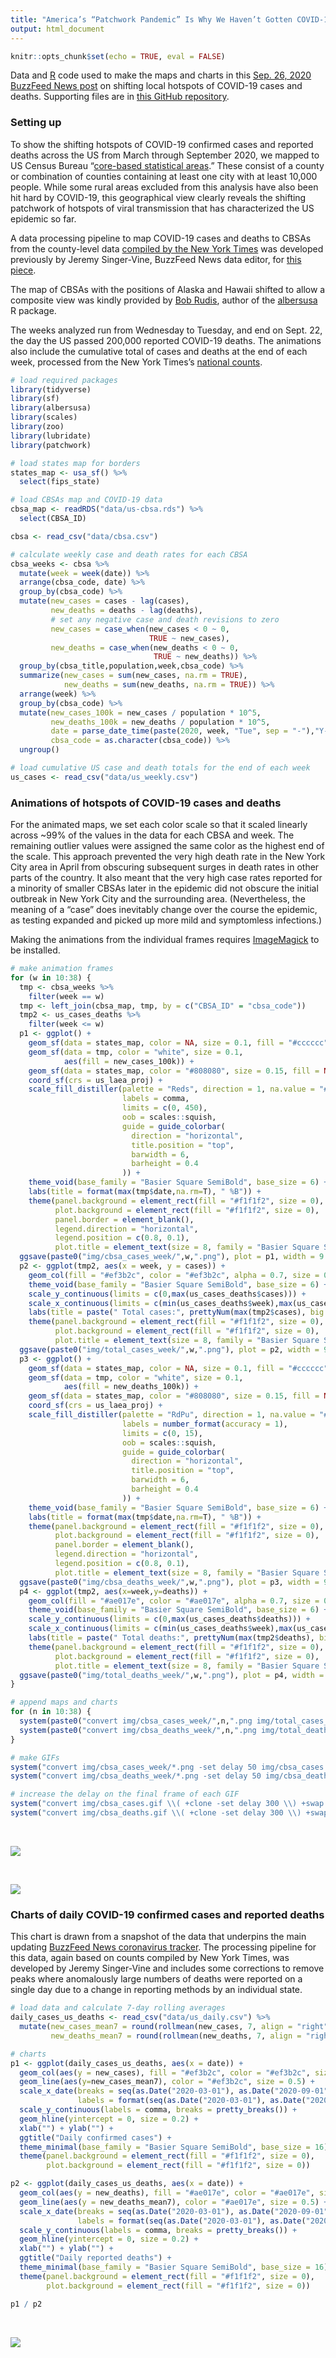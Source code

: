 ```yaml
---
title: "America’s “Patchwork Pandemic” Is Why We Haven’t Gotten COVID-19 Under Control"
output: html_document
---
```


```r
knitr::opts_chunk$set(echo = TRUE, eval = FALSE)
```

Data and [R](https://www.r-project.org/) code used to make the maps and charts in this [Sep. 26, 2020 BuzzFeed News post](https://www.buzzfeednews.com/article/peteraldhous/us-coronavirus-patchwork-pandemic-maps) on shifting local hotspots of COVID-19 cases and deaths. Supporting files are in [this GitHub repository](https://github.com/BuzzFeedNews/2020-09-patchwork-pandemic).

### Setting up 

To show the shifting hotspots of COVID-19 confirmed cases and reported deaths across the US from March through September 2020, we mapped to US Census Bureau “[core-based statistical areas](https://www.census.gov/topics/housing/housing-patterns/about/core-based-statistical-areas.html).” These consist of a county or combination of counties containing at least one city with at least 10,000 people. While some rural areas excluded from this analysis have also been hit hard by COVID-19, this geographical view clearly reveals the shifting patchwork of hotspots of viral transmission that has characterized the US epidemic so far. 

A data processing pipeline to map COVID-19 cases and deaths to CBSAs from the county-level data [compiled by the New York Times](https://github.com/nytimes/covid-19-data) was developed previously by Jeremy Singer-Vine, BuzzFeed News data editor, for [this piece](https://www.buzzfeednews.com/article/peteraldhous/coronavirus-maps-charts-us-cities-deaths).

The map of CBSAs with the positions of Alaska and Hawaii shifted to allow a composite view was kindly provided by [Bob Rudis](https://rud.is/b/about/), author of the [albersusa](https://github.com/hrbrmstr/albersusa) R package.

The weeks analyzed run from Wednesday to Tuesday, and end on Sept. 22, the day the US passed 200,000 reported COVID-19 deaths. The animations also include the cumulative total of cases and deaths at the end of each week, processed from the New York Times's [national counts](https://github.com/nytimes/covid-19-data/blob/master/us.csv).

```r
# load required packages
library(tidyverse)
library(sf)
library(albersusa)
library(scales)
library(zoo)
library(lubridate)
library(patchwork)

# load states map for borders
states_map <- usa_sf() %>%
  select(fips_state)

# load CBSAs map and COVID-19 data
cbsa_map <- readRDS("data/us-cbsa.rds") %>%
  select(CBSA_ID)

cbsa <- read_csv("data/cbsa.csv")

# calculate weekly case and death rates for each CBSA
cbsa_weeks <- cbsa %>%
  mutate(week = week(date)) %>%
  arrange(cbsa_code, date) %>%
  group_by(cbsa_code) %>%
  mutate(new_cases = cases - lag(cases),
         new_deaths = deaths - lag(deaths),
         # set any negative case and death revisions to zero
         new_cases = case_when(new_cases < 0 ~ 0,
                               TRUE ~ new_cases),
         new_deaths = case_when(new_deaths < 0 ~ 0,
                                TRUE ~ new_deaths)) %>%
  group_by(cbsa_title,population,week,cbsa_code) %>%
  summarize(new_cases = sum(new_cases, na.rm = TRUE),
            new_deaths = sum(new_deaths, na.rm = TRUE)) %>%
  arrange(week) %>%
  group_by(cbsa_code) %>%
  mutate(new_cases_100k = new_cases / population * 10^5,
         new_deaths_100k = new_deaths / population * 10^5,
         date = parse_date_time(paste(2020, week, "Tue", sep = "-"),"Y-W-a"),
         cbsa_code = as.character(cbsa_code)) %>%
  ungroup()

# load cumulative US case and death totals for the end of each week
us_cases <- read_csv("data/us_weekly.csv")
```

### Animations of hotspots of COVID-19 cases and deaths

For the animated maps, we set each color scale so that it scaled linearly across ~99% of the values in the data for each CBSA and week. The remaining outlier values were assigned the same color as the highest end of the scale. This approach prevented the very high death rate in the New York City area in April from obscuring subsequent surges in death rates in other parts of the country. It also meant that the very high case rates reported for a minority of smaller CBSAs later in the epidemic did not obscure the initial outbreak in New York City and the surrounding area. (Nevertheless, the meaning of a "case" does inevitably change over the course the epidemic, as testing expanded and picked up more mild and symptomless infections.)

Making the animations from the individual frames requires [ImageMagick](https://imagemagick.org/index.php) to be installed.

```r
# make animation frames
for (w in 10:38) {
  tmp <- cbsa_weeks %>%
    filter(week == w)
  tmp <- left_join(cbsa_map, tmp, by = c("CBSA_ID" = "cbsa_code"))
  tmp2 <- us_cases_deaths %>%
    filter(week <= w)
  p1 <- ggplot() +
    geom_sf(data = states_map, color = NA, size = 0.1, fill = "#cccccc") +
    geom_sf(data = tmp, color = "white", size = 0.1, 
            aes(fill = new_cases_100k)) +
    geom_sf(data = states_map, color = "#808080", size = 0.15, fill = NA) +
    coord_sf(crs = us_laea_proj) +
    scale_fill_distiller(palette = "Reds", direction = 1, na.value = "#fee5d9", name = "Weekly cases per 100,000 people",
                         labels = comma,
                         limits = c(0, 450),
                         oob = scales::squish,
                         guide = guide_colorbar(
                           direction = "horizontal",
                           title.position = "top",
                           barwidth = 6,
                           barheight = 0.4
                         )) +
    theme_void(base_family = "Basier Square SemiBold", base_size = 6) +
    labs(title = format(max(tmp$date,na.rm=T), " %B")) +
    theme(panel.background = element_rect(fill = "#f1f1f2", size = 0),
          plot.background = element_rect(fill = "#f1f1f2", size = 0),
          panel.border = element_blank(),
          legend.direction = "horizontal",
          legend.position = c(0.8, 0.1),
          plot.title = element_text(size = 8, family = "Basier Square SemiBold"))
  ggsave(paste0("img/cbsa_cases_week/",w,".png"), plot = p1, width = 9.5, height = 7, units = "cm")
  p2 <- ggplot(tmp2, aes(x = week, y = cases)) + 
    geom_col(fill = "#ef3b2c", color = "#ef3b2c", alpha = 0.7, size = 0) + 
    theme_void(base_family = "Basier Square SemiBold", base_size = 6) +
    scale_y_continuous(limits = c(0,max(us_cases_deaths$cases))) +
    scale_x_continuous(limits = c(min(us_cases_deaths$week),max(us_cases_deaths$week))) +
    labs(title = paste(" Total cases:", prettyNum(max(tmp2$cases), big.mark = ","))) +
    theme(panel.background = element_rect(fill = "#f1f1f2", size = 0),
          plot.background = element_rect(fill = "#f1f1f2", size = 0),
          plot.title = element_text(size = 8, family = "Basier Square SemiBold"))
  ggsave(paste0("img/total_cases_week/",w,".png"), plot = p2, width = 9.5, height = 2.5, units = "cm")
  p3 <- ggplot() +
    geom_sf(data = states_map, color = NA, size = 0.1, fill = "#cccccc") +
    geom_sf(data = tmp, color = "white", size = 0.1, 
            aes(fill = new_deaths_100k)) +
    geom_sf(data = states_map, color = "#808080", size = 0.15, fill = NA) +
    coord_sf(crs = us_laea_proj) +
    scale_fill_distiller(palette = "RdPu", direction = 1, na.value = "#feebe2", name = "Weekly deaths per 100,000 people",
                         labels = number_format(accuracy = 1),
                         limits = c(0, 15),
                         oob = scales::squish,
                         guide = guide_colorbar(
                           direction = "horizontal",
                           title.position = "top",
                           barwidth = 6,
                           barheight = 0.4
                         )) +
    theme_void(base_family = "Basier Square SemiBold", base_size = 6) +
    labs(title = format(max(tmp$date,na.rm=T), " %B")) +
    theme(panel.background = element_rect(fill = "#f1f1f2", size = 0),
          plot.background = element_rect(fill = "#f1f1f2", size = 0),
          panel.border = element_blank(),
          legend.direction = "horizontal",
          legend.position = c(0.8, 0.1),
          plot.title = element_text(size = 8, family = "Basier Square SemiBold"))
  ggsave(paste0("img/cbsa_deaths_week/",w,".png"), plot = p3, width = 9.5, height = 7, units = "cm")
  p4 <- ggplot(tmp2, aes(x=week,y=deaths)) + 
    geom_col(fill = "#ae017e", color = "#ae017e", alpha = 0.7, size = 0) + 
    theme_void(base_family = "Basier Square SemiBold", base_size = 6) +
    scale_y_continuous(limits = c(0,max(us_cases_deaths$deaths))) +
    scale_x_continuous(limits = c(min(us_cases_deaths$week),max(us_cases_deaths$week))) +
    labs(title = paste(" Total deaths:", prettyNum(max(tmp2$deaths), big.mark = ","))) +
    theme(panel.background = element_rect(fill = "#f1f1f2", size = 0),
          plot.background = element_rect(fill = "#f1f1f2", size = 0),
          plot.title = element_text(size = 8, family = "Basier Square SemiBold"))
  ggsave(paste0("img/total_deaths_week/",w,".png"), plot = p4, width = 9.5, height = 2.5, units = "cm")
}

# append maps and charts
for (n in 10:38) {
  system(paste0("convert img/cbsa_cases_week/",n,".png img/total_cases_week/",n,".png -append img/cbsa_cases_week/",n,".png"))
  system(paste0("convert img/cbsa_deaths_week/",n,".png img/total_deaths_week/",n,".png -append img/cbsa_deaths_week/",n,".png"))
}

# make GIFs
system("convert img/cbsa_cases_week/*.png -set delay 50 img/cbsa_cases.gif")
system("convert img/cbsa_deaths_week/*.png -set delay 50 img/cbsa_deaths.gif")

# increase the delay on the final frame of each GIF
system("convert img/cbsa_cases.gif \\( +clone -set delay 300 \\) +swap +delete img/cbsa_cases.gif")
system("convert img/cbsa_deaths.gif \\( +clone -set delay 300 \\) +swap +delete img/cbsa_deaths.gif")
```

<br>

<img src = "img/cbsa_cases.gif">

<br>

<img src = "img/cbsa_deaths.gif">

### Charts of daily COVID-19 confirmed cases and reported deaths

This chart is drawn from a snapshot of the data that underpins the main updating [BuzzFeed News coronavirus tracker](https://www.buzzfeednews.com/article/peteraldhous/coronavirus-deaths-cases-world-us-maps-charts). The processing pipeline for this data, again based on counts compiled by New York Times, was developed by Jeremy Singer-Vine and includes some corrections to remove peaks where anomalously large numbers of deaths were reported on a single day due to a change in reporting methods by an individual state.

```r
# load data and calculate 7-day rolling averages
daily_cases_us_deaths <- read_csv("data/us_daily.csv") %>%
  mutate(new_cases_mean7 = round(rollmean(new_cases, 7, align = "right", fill = NA)),
         new_deaths_mean7 = round(rollmean(new_deaths, 7, align = "right", fill = NA)))

# charts
p1 <- ggplot(daily_cases_us_deaths, aes(x = date)) +
  geom_col(aes(y = new_cases), fill = "#ef3b2c", color = "#ef3b2c", size = 0, width = 1, alpha = 0.3) +
  geom_line(aes(y=new_cases_mean7), color = "#ef3b2c", size = 0.5) +
  scale_x_date(breaks = seq(as.Date("2020-03-01"), as.Date("2020-09-01"), by = "month"),
               labels = format(seq(as.Date("2020-03-01"), as.Date("2020-09-01"), by = "month"), "%b %e")) +
  scale_y_continuous(labels = comma, breaks = pretty_breaks()) + 
  geom_hline(yintercept = 0, size = 0.2) +
  xlab("") + ylab("") +
  ggtitle("Daily confirmed cases") + 
  theme_minimal(base_family = "Basier Square SemiBold", base_size = 16) +
  theme(panel.background = element_rect(fill = "#f1f1f2", size = 0),
        plot.background = element_rect(fill = "#f1f1f2", size = 0)) 

p2 <- ggplot(daily_cases_us_deaths, aes(x = date)) +
  geom_col(aes(y = new_deaths), fill = "#ae017e", color = "#ae017e", size = 0, width = 1, alpha = 0.3) +
  geom_line(aes(y = new_deaths_mean7), color = "#ae017e", size = 0.5) +
  scale_x_date(breaks = seq(as.Date("2020-03-01"), as.Date("2020-09-01"), by = "month"),
               labels = format(seq(as.Date("2020-03-01"), as.Date("2020-09-01"), by = "month"), "%b %e")) +
  scale_y_continuous(labels = comma, breaks = pretty_breaks()) + 
  geom_hline(yintercept = 0, size = 0.2) +
  xlab("") + ylab("") +
  ggtitle("Daily reported deaths") + 
  theme_minimal(base_family = "Basier Square SemiBold", base_size = 16) +
  theme(panel.background = element_rect(fill = "#f1f1f2", size = 0),
        plot.background = element_rect(fill = "#f1f1f2", size = 0)) 

p1 / p2
```

<br>

<img src = "img/us_daily_cases_deaths.png">

